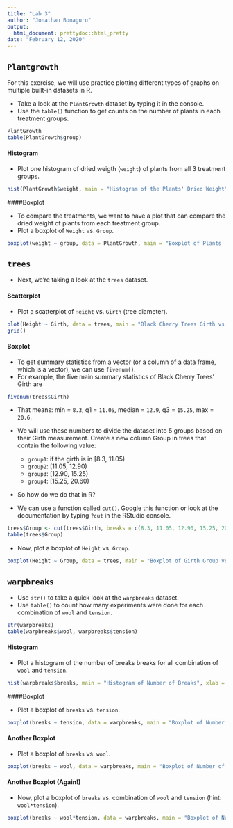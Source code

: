 ```yaml
---
title: "Lab 3"
author: "Jonathan Bonaguro"
output: 
  html_document: prettydoc::html_pretty
date: "February 12, 2020"
---
```


## `Plantgrowth`

For this exercise, we will use practice plotting different types of graphs on multiple built-in datasets in R.

* Take a look at the `PlantGrowth` dataset by typing it in the console.
* Use the `table()` function to get counts on the number of plants in each treatment groups.

```r
PlantGrowth
table(PlantGrowth$group)
```

#### Histogram

* Plot one histogram of dried weigth (`weight`) of plants from all 3 treatment groups.

```r
hist(PlantGrowth$weight, main = "Histogram of the Plants' Dried Weight", xlab = "Dried Weight (lbs.)", ylab = "Density", probability = TRUE, border = "dodgerblue", breaks = 10)
```

####Boxplot

* To compare the treatments, we want to have a plot that can compare the dried weight of plants from each treatment group.
* Plot a boxplot of `Weight` vs. `Group`.

```r
boxplot(weight ~ group, data = PlantGrowth, main = "Boxplot of Plants' Dried Weight by Treatment", xlab = "Treatment Group", ylab = "Dried Weight (lbs.)", col = c("orange", "dodgerblue", "gray"))
```

## `trees`

* Next, we’re taking a look at the `trees` dataset.

#### Scatterplot

* Plot a scatterplot of `Height` vs. `Girth` (tree diameter).

```r
plot(Height ~ Girth, data = trees, main = "Black Cherry Trees Girth vs. Height", xlab = "Girth (in.)", ylab = "Height (ft.)", col = "dodgerblue", pch = 19)
grid()
```

#### Boxplot

* To get summary statistics from a vector (or a column of a data frame, which is a vector), we can use `fivenum()`.
* For example, the five main summary statistics of Black Cherry Trees’ Girth are

```r
fivenum(trees$Girth)
```

* That means: min = `8.3`, q1 = `11.05`, median = `12.9`, q3 = `15.25`, max = `20.6`.

* We will use these numbers to divide the dataset into 5 groups based on their Girth measurement. Create a new column Group in trees that contain the following value:
    + `group1`: if the girth is in [8.3, 11.05)
    + `group2`: [11.05, 12.90)
    + `group3`: [12.90, 15.25)
    + `group4`: [15.25, 20.60)
    
* So how do we do that in R?

* We can use a function called `cut()`. Google this function or look at the documentation by typing `?cut` in the RStudio console.

```r
trees$Group <- cut(trees$Girth, breaks = c(8.3, 11.05, 12.90, 15.25, 20.60), labels = c("group1", "group2", "group3", "group4"), right = FALSE, include.lowest = TRUE)
table(trees$Group)
```

* Now, plot a boxplot of `Height` vs. `Group`.

```r
boxplot(Height ~ Group, data = trees, main = "Boxplot of Girth Group vs. Height", xlab = "Girth Group", ylab = "Height (ft.)", col = c("purple", "pink", "magenta", "gray"))
```

## `warpbreaks`

* Use `str()` to take a quick look at the `warpbreaks` dataset.
* Use `table()` to count how many experiments were done for each combination of `wool` and `tension`.

```r
str(warpbreaks)
table(warpbreaks$wool, warpbreaks$tension)
```

#### Histogram

* Plot a histogram of the number of breaks breaks for all combination of `wool` and `tension`.

```r
hist(warpbreaks$breaks, main = "Histogram of Number of Breaks", xlab = "Number of Breaks", ylab = "Density", probability = TRUE, border = "orange", breaks = 20)
```

####Boxplot

* Plot a boxplot of `breaks` vs. `tension`.

```r
boxplot(breaks ~ tension, data = warpbreaks, main = "Boxplot of Number of Breaks vs. Tension Level", xlab = "Tension Level", ylab = "Number of Breaks", col = c("darkred", "red", "orange"))
```

#### Another Boxplot

* Plot a boxplot of `breaks` vs. `wool`.

```r
boxplot(breaks ~ wool, data = warpbreaks, main = "Boxplot of Number of Breaks vs. Wool Type", xlab = "Wool Type", ylab = "Number of Breaks", col = c("darkgreen", "limegreen"))
```

#### Another Boxplot (Again!)

* Now, plot a boxplot of `breaks` vs. combination of `wool` and `tension` (hint: `wool*tension`).

```r
boxplot(breaks ~ wool*tension, data = warpbreaks, main = "Boxplot of Number of Breaks vs. Wool and Tension", xlab = "Wool Type and Tension Level", ylab = "Number of Breaks", col = c("darkgreen", "limegreen"))
```
